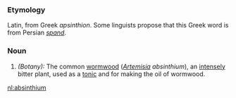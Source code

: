 ===Etymology===
Latin, from Greek ''apsinthion''. Some linguists propose that this Greek word is from Persian ''[[spand]]''.

===Noun===
#''(Botany):'' The common [[wormwood]] (''[[Artemisia]] absinthium''), an [[intensely]] bitter plant, used as a [[tonic]] and for making the oil of wormwood.

[[nl:absinthium]]